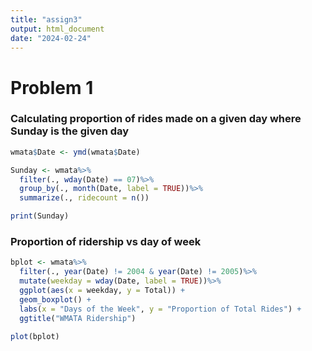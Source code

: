 ```yaml
---
title: "assign3"
output: html_document
date: "2024-02-24"
---
```


# Problem 1

### Calculating proportion of rides made on a given day where Sunday is the given day

```r
wmata$Date <- ymd(wmata$Date)

Sunday <- wmata%>%
  filter(., wday(Date) == 07)%>%
  group_by(., month(Date, label = TRUE))%>%
  summarize(., ridecount = n())

print(Sunday)
```

### Proportion of ridership vs day of week

```r
bplot <- wmata%>%
  filter(., year(Date) != 2004 & year(Date) != 2005)%>%
  mutate(weekday = wday(Date, label = TRUE))%>%
  ggplot(aes(x = weekday, y = Total)) +
  geom_boxplot() +
  labs(x = "Days of the Week", y = "Proportion of Total Rides") +
  ggtitle("WMATA Ridership")
```

```r
plot(bplot)
```


